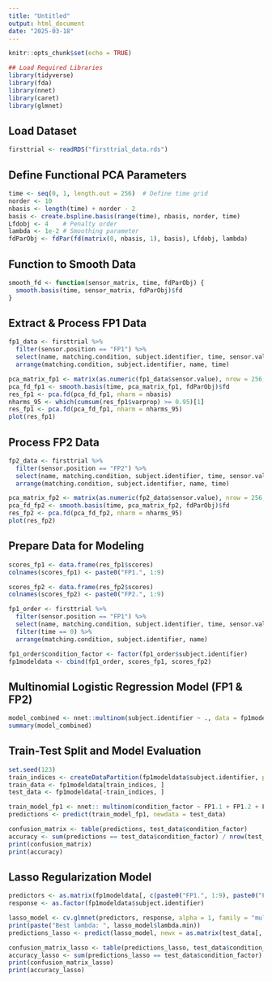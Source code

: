 ---
title: "Untitled"
output: html_document
date: "2025-03-18"
---

```{r setup, include=FALSE}
knitr::opts_chunk$set(echo = TRUE)
```

```{r}
## Load Required Libraries
library(tidyverse)
library(fda)
library(nnet)
library(caret)
library(glmnet)
```

## Load Dataset
```{r}
firsttrial <- readRDS("firsttrial_data.rds")
```

## Define Functional PCA Parameters
```{r}
time <- seq(0, 1, length.out = 256)  # Define time grid
norder <- 10
nbasis <- length(time) + norder - 2
basis <- create.bspline.basis(range(time), nbasis, norder, time)
Lfdobj <- 4    # Penalty order
lambda <- 1e-2 # Smoothing parameter
fdParObj <- fdPar(fd(matrix(0, nbasis, 1), basis), Lfdobj, lambda)
```

## Function to Smooth Data
```{r}
smooth_fd <- function(sensor_matrix, time, fdParObj) {
  smooth.basis(time, sensor_matrix, fdParObj)$fd
}
```

## Extract & Process FP1 Data
```{r}
fp1_data <- firsttrial %>%
  filter(sensor.position == "FP1") %>%
  select(name, matching.condition, subject.identifier, time, sensor.value) %>%
  arrange(matching.condition, subject.identifier, name, time)

pca_matrix_fp1 <- matrix(as.numeric(fp1_data$sensor.value), nrow = 256, ncol = 48)
pca_fd_fp1 <- smooth.basis(time, pca_matrix_fp1, fdParObj)$fd
res_fp1 <- pca.fd(pca_fd_fp1, nharm = nbasis)
nharms_95 <- which(cumsum(res_fp1$varprop) >= 0.95)[1]
res_fp1 <- pca.fd(pca_fd_fp1, nharm = nharms_95)
plot(res_fp1)
```

## Process FP2 Data
```{r}
fp2_data <- firsttrial %>%
  filter(sensor.position == "FP2") %>%
  select(name, matching.condition, subject.identifier, time, sensor.value) %>%
  arrange(matching.condition, subject.identifier, name, time)

pca_matrix_fp2 <- matrix(as.numeric(fp2_data$sensor.value), nrow = 256, ncol = 48)
pca_fd_fp2 <- smooth.basis(time, pca_matrix_fp2, fdParObj)$fd
res_fp2 <- pca.fd(pca_fd_fp2, nharm = nharms_95)
plot(res_fp2)
```

## Prepare Data for Modeling
```{r}
scores_fp1 <- data.frame(res_fp1$scores)
colnames(scores_fp1) <- paste0("FP1.", 1:9)

scores_fp2 <- data.frame(res_fp2$scores)
colnames(scores_fp2) <- paste0("FP2.", 1:9)

fp1_order <- firsttrial %>%
  filter(sensor.position == "FP1") %>%
  select(name, matching.condition, subject.identifier, time, sensor.value) %>%
  filter(time == 0) %>%
  arrange(matching.condition, subject.identifier, name)

fp1_order$condition_factor <- factor(fp1_order$subject.identifier)
fp1modeldata <- cbind(fp1_order, scores_fp1, scores_fp2)
```

## Multinomial Logistic Regression Model (FP1 & FP2)
```{r}
model_combined <- nnet::multinom(subject.identifier ~ ., data = fp1modeldata)
summary(model_combined)
```

## Train-Test Split and Model Evaluation
```{r}
set.seed(123)
train_indices <- createDataPartition(fp1modeldata$subject.identifier, p = 0.75, list = FALSE)
train_data <- fp1modeldata[train_indices, ]
test_data <- fp1modeldata[-train_indices, ]

train_model_fp1 <- nnet:: multinom(condition_factor ~ FP1.1 + FP1.2 + FP1.3 + FP1.4 + FP1.5, data = train_data)
predictions <- predict(train_model_fp1, newdata = test_data)

confusion_matrix <- table(predictions, test_data$condition_factor)
accuracy <- sum(predictions == test_data$condition_factor) / nrow(test_data)
print(confusion_matrix)
print(accuracy)
```

## Lasso Regularization Model
```{r}
predictors <- as.matrix(fp1modeldata[, c(paste0("FP1.", 1:9), paste0("FP2.", 1:9))])
response <- as.factor(fp1modeldata$subject.identifier)

lasso_model <- cv.glmnet(predictors, response, alpha = 1, family = "multinomial", type.measure = "class")
print(paste("Best lambda: ", lasso_model$lambda.min))
predictions_lasso <- predict(lasso_model, newx = as.matrix(test_data[, c(paste0("FP1.", 1:9), paste0("FP2.", 1:9))]), s = "lambda.min", type = "class")

confusion_matrix_lasso <- table(predictions_lasso, test_data$condition_factor)
accuracy_lasso <- sum(predictions_lasso == test_data$condition_factor) / nrow(test_data)
print(confusion_matrix_lasso)
print(accuracy_lasso)
```


